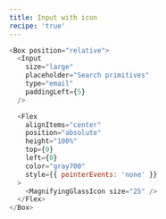 ```yaml
---
title: Input with icon
recipe: 'true'
---
```


```js live
<Box position="relative">
  <Input
    size="large"
    placeholder="Search primitives"
    type="email"
    paddingLeft={5}
  />

  <Flex
    alignItems="center"
    position="absolute"
    height="100%"
    top={0}
    left={0}
    color="gray700"
    style={{ pointerEvents: 'none' }}
  >
    <MagnifyingGlassIcon size="25" />
  </Flex>
</Box>
```
